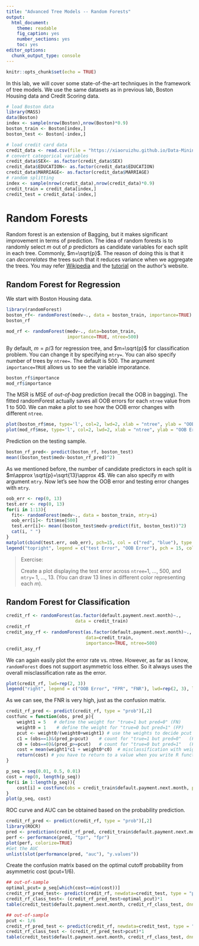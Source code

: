 ```yaml
---
title: "Advanced Tree Models -- Random Forests"
output: 
  html_document: 
    theme: readable
    fig_caption: yes
    number_sections: yes
    toc: yes
editor_options: 
  chunk_output_type: console
---
```


```r
knitr::opts_chunk$set(echo = TRUE)
```

In this lab, we will cover some state-of-the-art techniques in the framework of tree models. We use the same datasets as in previous lab, Boston Housing data and Credit Scoring data.

```r
# load Boston data
library(MASS)
data(Boston)
index <- sample(nrow(Boston),nrow(Boston)*0.9)
boston_train <- Boston[index,]
boston_test <- Boston[-index,]

# load credit card data
credit_data <- read.csv(file = "https://xiaoruizhu.github.io/Data-Mining-R/lecture/data/credit_default.csv", header=T)
# convert categorical variables
credit_data$SEX<- as.factor(credit_data$SEX)
credit_data$EDUCATION<- as.factor(credit_data$EDUCATION)
credit_data$MARRIAGE<- as.factor(credit_data$MARRIAGE)
# random splitting
index <- sample(nrow(credit_data),nrow(credit_data)*0.9)
credit_train = credit_data[index,]
credit_test = credit_data[-index,]
```

# Random Forests

Random forest is an extension of Bagging, but it makes significant improvement in terms of prediction. The idea of random forests is to randomly select $m$ out of $p$ predictors as candidate variables for each split in each tree. Commonly, $m=\sqrt{p}$. The reason of doing this is that it can *decorrelates* the trees such that it reduces variance when we aggregate the trees. You may refer [Wikipedia](https://en.wikipedia.org/wiki/Random_forest) and the [tutorial](https://www.stat.berkeley.edu/~breiman/RandomForests/cc_home.htm) on the author's website.

## Random Forest for Regression

We start with Boston Housing data.

```r
library(randomForest)
boston_rf<- randomForest(medv~., data = boston_train, importance=TRUE)
boston_rf

mod_rf <- randomForest(medv~., data=boston_train, 
                       importance=TRUE, ntree=500)
```

By default, $m=p/3$ for regression tree, and $m=\sqrt{p}$ for classification problem. You can change it by specifying `mtry=`. You can also specify number of trees by `ntree=`. The default is 500.
The argument `importance=TRUE` allows us to see the variable imporatance.

```r
boston_rf$importance
mod_rf$importance
```

The MSR is MSE of *out-of-bag* prediction (recall the OOB in bagging).  The fitted randomForest actually saves all OOB errors for each `ntree` value from 1 to 500. We can make a plot to see how the OOB error changes with different `ntree`. 

```r
plot(boston_rf$mse, type='l', col=2, lwd=2, xlab = "ntree", ylab = "OOB Error")
plot(mod_rf$mse, type='l', col=2, lwd=2, xlab = "ntree", ylab = "OOB Error")
```

Prediction on the testing sample.
```r
boston_rf_pred<- predict(boston_rf, boston_test)
mean((boston_test$medv-boston_rf_pred)^2)
```


As we mentioned before, the number of candidate predictors in each split is $m\approx \sqrt{p}=\sqrt{13}\approx 4$. We can also specify $m$ with argument `mtry`. Now let's see how the OOB error and testing error changes with `mtry`.

```r
oob_err <- rep(0, 13)
test.err <- rep(0, 13)
for(i in 1:13){
  fit<- randomForest(medv~., data = boston_train, mtry=i)
  oob_err[i]<- fit$mse[500]
  test.err[i]<- mean((boston_test$medv-predict(fit, boston_test))^2)
  cat(i, " ")
}
matplot(cbind(test.err, oob_err), pch=15, col = c("red", "blue"), type = "b", ylab = "MSE", xlab = "mtry")
legend("topright", legend = c("test Error", "OOB Error"), pch = 15, col = c("red", "blue"))
```

> Exercise: 
>
> Create a plot displaying the test error across `ntree=`1, ..., 500, and `mtry=` 1, ..., 13. (You can draw 13 lines in different color representing each $m$).

## Random Forest for Classification

```r
credit_rf <- randomForest(as.factor(default.payment.next.month)~., 
                          data = credit_train)
credit_rf
credit_asy_rf <- randomForest(as.factor(default.payment.next.month)~.,
                              data=credit_train, 
                              importance=TRUE, ntree=500)
credit_asy_rf
```

We can again easily plot the error rate vs. ntree. However, as far as I know, `randomForest` does not support asymmetric loss either. So it always uses the overall misclassification rate as the error.
```r
plot(credit_rf, lwd=rep(2, 3))
legend("right", legend = c("OOB Error", "FPR", "FNR"), lwd=rep(2, 3), lty = c(1,2,3), col = c("black", "red", "green"))
```

As we can see, the FNR is very high, just as the confusion matrix. 


```r
credit_rf_pred <- predict(credit_rf, type = "prob")[,2]
costfunc = function(obs, pred_p){
    weight1 = 5   # define the weight for "true=1 but pred=0" (FN)
    weight0 = 1    # define the weight for "true=0 but pred=1" (FP)
    pcut <- weight0/(weight0+weight1) # use the weights to decide pcut
    c1 = (obs==1)&(pred_p<pcut)    # count for "true=1 but pred=0"   (FN)
    c0 = (obs==0)&(pred_p>=pcut)   # count for "true=0 but pred=1"   (FP)
    cost = mean(weight1*c1 + weight0*c0)  # misclassification with weight
    return(cost) # you have to return to a value when you write R functions
} 

p_seq = seq(0.01, 0.5, 0.01)
cost = rep(0, length(p_seq))  
for(i in 1:length(p_seq)){ 
    cost[i] = costfunc(obs = credit_train$default.payment.next.month, pred_p = credit_rf_pred, pcut = p_seq[i])  
}
plot(p_seq, cost)
```

ROC curve and AUC can be obtained based on the probability prediction. 
```r
credit_rf_pred <- predict(credit_rf, type = "prob")[,2]
library(ROCR)
pred <- prediction(credit_rf_pred, credit_train$default.payment.next.month)
perf <- performance(pred, "tpr", "fpr")
plot(perf, colorize=TRUE)
#Get the AUC
unlist(slot(performance(pred, "auc"), "y.values"))
```

Create the confusion matrix based on the optimal cutoff probability from asymmetric cost (pcut=1/6).

```r
## out-of-sample
optimal_pcut= p_seq[which(cost==min(cost))]
credit_rf_pred_test<- predict(credit_rf, newdata=credit_test, type = "prob")[,2]
credit_rf_class_test<- (credit_rf_pred_test>optimal_pcut)*1
table(credit_test$default.payment.next.month, credit_rf_class_test, dnn = c("True", "Pred"))
```

```r
## out-of-sample
pcut <- 1/6
credit_rf_pred_test <- predict(credit_rf, newdata=credit_test, type = "prob")[,2]
credit_rf_class_test <- (credit_rf_pred_test>pcut)*1
table(credit_test$default.payment.next.month, credit_rf_class_test, dnn = c("True", "Pred"))
```

